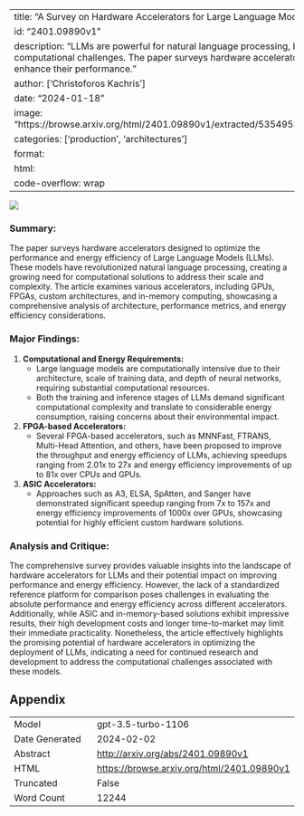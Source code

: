 
---
title: "A Survey on Hardware Accelerators for Large Language Models"
id: "2401.09890v1"
description: "LLMs are powerful for natural language processing, but face computational challenges. The paper surveys hardware accelerators to enhance their performance."
author: ['Christoforos Kachris']
date: "2024-01-18"
image: "https://browse.arxiv.org/html/2401.09890v1/extracted/5354953/survey.png"
categories: ['production', 'architectures']
format:
  html:
    code-overflow: wrap
---

![](https://browse.arxiv.org/html/2401.09890v1/extracted/5354953/survey.png)

### **Summary:**

The paper surveys hardware accelerators designed to optimize the performance and energy efficiency of Large Language Models (LLMs). These models have revolutionized natural language processing, creating a growing need for computational solutions to address their scale and complexity. The article examines various accelerators, including GPUs, FPGAs, custom architectures, and in-memory computing, showcasing a comprehensive analysis of architecture, performance metrics, and energy efficiency considerations.

### Major Findings:
1. **Computational and Energy Requirements:**
   - Large language models are computationally intensive due to their architecture, scale of training data, and depth of neural networks, requiring substantial computational resources.
   - Both the training and inference stages of LLMs demand significant computational complexity and translate to considerable energy consumption, raising concerns about their environmental impact.

2. **FPGA-based Accelerators:**
   - Several FPGA-based accelerators, such as MNNFast, FTRANS, Multi-Head Attention, and others, have been proposed to improve the throughput and energy efficiency of LLMs, achieving speedups ranging from 2.01x to 27x and energy efficiency improvements of up to 81x over CPUs and GPUs.
  
3. **ASIC Accelerators:**
   - Approaches such as A3, ELSA, SpAtten, and Sanger have demonstrated significant speedup ranging from 7x to 157x and energy efficiency improvements of 1000x over GPUs, showcasing potential for highly efficient custom hardware solutions.

### Analysis and Critique:
The comprehensive survey provides valuable insights into the landscape of hardware accelerators for LLMs and their potential impact on improving performance and energy efficiency. However, the lack of a standardized reference platform for comparison poses challenges in evaluating the absolute performance and energy efficiency across different accelerators. Additionally, while ASIC and in-memory-based solutions exhibit impressive results, their high development costs and longer time-to-market may limit their immediate practicality. Nonetheless, the article effectively highlights the promising potential of hardware accelerators in optimizing the deployment of LLMs, indicating a need for continued research and development to address the computational challenges associated with these models.

## Appendix

|          |          |
|----------|----------|
| Model     | gpt-3.5-turbo-1106       |
| Date Generated     | 2024-02-02       |
| Abstract | [http://arxiv.org/abs/2401.09890v1](http://arxiv.org/abs/2401.09890v1)        |
| HTML     | [https://browse.arxiv.org/html/2401.09890v1](https://browse.arxiv.org/html/2401.09890v1)       |
| Truncated       | False       |
| Word Count       | 12244       |